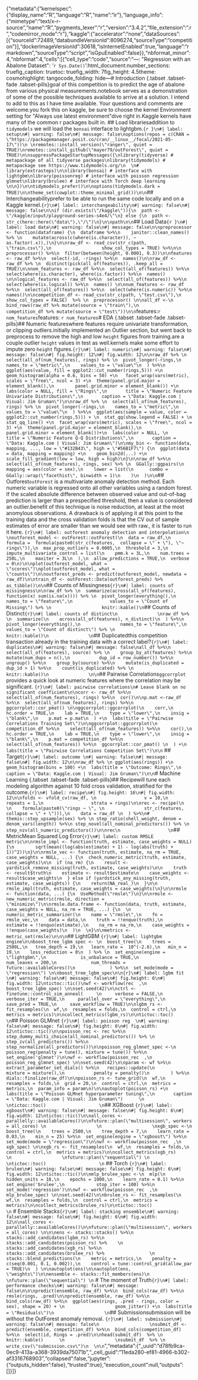 {"metadata":{"kernelspec":{"display_name":"R","language":"R","name":"ir"},"language_info":{"mimetype":"text/x-r-source","name":"R","pygments_lexer":"r","version":"3.4.2","file_extension":".r","codemirror_mode":"r"},"kaggle":{"accelerator":"none","dataSources":[{"sourceId":72489,"databundleVersionId":8096274,"sourceType":"competition"}],"dockerImageVersionId":30618,"isInternetEnabled":true,"language":"rmarkdown","sourceType":"script","isGpuEnabled":false}},"nbformat_minor":4,"nbformat":4,"cells":[{"cell_type":"code","source":"---\ntitle: \"Regression with an Abalone Dataset\"\ndate: '`r Sys.Date()`'\noutput:\n  html_document:\n    number_sections: true\n    fig_caption: true\n    toc: true\n    fig_width: 7\n    fig_height: 4.5\n    theme: cosmo\n    highlight: tango\n    code_folding: hide\n---\n  \n# Introduction  {.tabset .tabset-fade .tabset-pills}\n\nThe goal of this competition is to predict the age of abalone from various physical measurements.\n\nMy notebook serves as a demonstration of some of the possible techniques available to arrive at a solution.  I intend to add to this as I have time available. Your questions and comments are welcome.\n\nIf you fork this on kaggle, be sure to choose the kernel Environment setting for \"Always use latest environment\"\n\nLets dive right in.\n\nThe Kaggle kernels have many of the common r packages built in.  \n\n## Load libraries\n\nIn addition to `tidymodels` we will load the `bonsai` interface to lightgbm.\n\n```{r }\n#| label: setup\n#| warning: false\n#| message: false\noptions(repos = c(CRAN = \"https://packagemanager.posit.co/cran/__linux__/focal/2021-05-17\"))\n \nremotes::install_version(\"ranger\", quiet = TRUE)\nremotes::install_github(\"mayer79/outForest\", quiet = TRUE)\n\nsuppressPackageStartupMessages({\nlibrary(tidyverse) # metapackage of all tidyverse packages\nlibrary(tidymodels) # metapackage see https://www.tidymodels.org/\n  \n# library(extrasteps)\n\nlibrary(bonsai) # interface with lightgbm\nlibrary(poissonreg) # interface with poisson regression glmnet\nlibrary(brulee) # interface with Torch deep learning    \n\n})\n\ntidymodels_prefer()\n\noptions(tidymodels.dark = TRUE)\n\ntheme_set(cowplot::theme_minimal_grid())\n\n```\n\n\n## Interchangeability\n\nI prefer to be able to run the same code locally and on a Kaggle kernel.\n\n```{r}\n#| label: interchangeability\n#| warning: false\n#| message: false\n\nif (dir.exists(\"/kaggle\")){\n  path <- \"/kaggle/input/playground-series-s4e4/\"\n} else {\n  path <- str_c(here::here(\"data\"),\"/\")\n}\n\npath\n\n```\n\n## Load Data\n\n```{r }\n#| label: load data\n#| warning: false\n#| message: false\n\npreprocessor <- function(dataframe) {\n  dataframe %>%\n    janitor::clean_names() %>% \n    mutate(across(c(where(is.character)), ~ as.factor(.x)),)\n}\n\nraw_df <- read_csv(str_c(path, \"train.csv\"),\n                   show_col_types = TRUE) %>%\n\n  preprocessor() %>%\n  filter(between(height, 0.0001, 0.3))\n\nfeatures <- raw_df %>%\n  select(-id, -rings) %>%\n  names()\n\nraw_df <- raw_df %>% \n  distinct(pick(all_of(features)), .keep_all = TRUE)\n\nnom_features <- raw_df %>%\n  select(all_of(features)) %>%\n  select(where(is.character), where(is.factor)) %>%\n  names() \n\nlogical_features <- raw_df %>%\n  select(all_of(features)) %>%\n  select(where(is.logical)) %>%\n  names() \n\nnum_features <- raw_df %>%\n  select(all_of(features)) %>%\n  select(where(is.numeric)) %>%\n  names()\n\ncompetition_df <- read_csv(str_c(path, \"test.csv\"),\n                   show_col_types = FALSE)  %>% \n  preprocessor() \n\nall_df <-\n    bind_rows(raw_df %>% mutate(source = \"train\"),\n            competition_df %>% mutate(source = \"test\"))\n\n```\n\nNominal features:\n\n`r nom_features`\n\nNumeric features: \n\n`r num_features`\n\n\n# EDA {.tabset .tabset-fade .tabset-pills}\n\n## Numeric features\n\nConsider where features require univariate transformation, or clipping outliers.\n\nI initially implemented an Outlier section, but went back to preprocess to remove the high and low `height` figures from training.\n\nThere are a couple outlier `height` values in test as well.\n\nOther kernels make some effort to impute zero `height` figures.\n\n\n```{r}\n#| label: numeric\n#| warning: false\n#| message: false\n#| fig.height: 12\n#| fig.width: 12\n\nraw_df %>% \n  select(all_of(num_features), rings) %>% \n  pivot_longer(-rings,\n    names_to = \"metric\",\n    values_to = \"value\"\n  ) %>%\n  ggplot(aes(value, fill = ggplot2::cut_number(rings,5))) +\n  geom_histogram(alpha = 0.6, bins = 50) +\n   facet_wrap(vars(metric), scales = \"free\", ncol = 3) +\n  theme(panel.grid.major = element_blank(),\n        panel.grid.minor = element_blank()) +\n  labs(color = NULL, fill = \"Rings\",\n       title = \"Numeric Feature Univariate Distributions\",\n       caption = \"Data: Kaggle.com | Visual: Jim Gruman\")\n\nraw_df %>% \n  select(all_of(num_features), rings) %>% \n  pivot_longer(-rings,\n    names_to = \"metric\",\n    values_to = \"value\"\n  ) %>%\n  ggplot(aes(sample = value, color = ggplot2::cut_number(rings,5))) + \n  stat_qq(show.legend = FALSE) + \n  stat_qq_line() +\n  facet_wrap(vars(metric), scales = \"free\", ncol = 3) +\n  theme(panel.grid.major = element_blank(),\n        panel.grid.minor = element_blank())+\n  labs(color = NULL, \n       title = \"Numeric Feature Q-Q Distributions\",\n       caption = \"Data: Kaggle.com | Visual: Jim Gruman\")\n\nmy_bin <- function(data, mapping, ..., low = \"#132B43\", high = \"#56B1F7\") {\n  ggplot(data = data, mapping = mapping) +\n    geom_bin2d(...) +\n    scale_fill_gradient(low = low, high = high)\n}\n\nraw_df %>%\n  select(all_of(num_features), rings, sex) %>% \n  GGally::ggpairs(\n    mapping = aes(color = sex),\n    lower = list(\n      combo = GGally::wrap(\"facethist\", binwidth = 1)\n    )\n  )\n\n```\n\n## Outforest\n\n`outForest` is a multivariate anomaly detection method. Each numeric variable is regressed onto all other variables using a random forest. If the scaled absolute difference between observed value and out-of-bag prediction is larger than a prespecified threshold, then a value is considered an outlier.\n\nA benefit of this technique is noise reduction, at least at the most anomylous observations.  A drawback is of applying it at this point to the training data and the cross validation folds is that the CV out of sample estimates of error are smaller than we would see with raw.\n                   \nComputationally, it is faster to run it here.                   \n\n```{r}\n#| label: outforest anomaly detection and interpolation\n                   \noutforest_model <- outForest::outForest(\n  data = raw_df,\n  formula =  formula(paste0(str_c(features,  collapse = \" + \"), \"~ rings\")),\n  max_prop_outliers = 0.0005,\n  threshold = 3,\n  impute_multivariate_control = list(\n    pmm.k = 3L,\n    num.trees = 250L,\n    maxiter = 3L\n  ),\n  allow_predictions = TRUE,\n  verbose = 0\n)\n\nplot(outforest_model, what = \"scores\")\nplot(outforest_model, what = \"counts\")\n\noutforest_preds <- predict(outforest_model, newdata = raw_df)\n\ntrain_df <- outForest::Data(outforest_preds) %>% as_tibble()\n\n```\n\n\n## Counts of Missingness\n                  \n```{r}\n#| label: counts of missingness\n\nraw_df %>% \n  summarize(across(all_of(features), function(x) sum(is.na(x)))) %>% \n  pivot_longer(everything(),\n              names_to = \"feature\",\n              values_to = \"Count of Missing\") %>% \n                   knitr::kable()\n```\n\n## Counts of Distinct\n               \n```{r}\n#| label: counts of distinct\n               \nraw_df %>% \n  summarize(\n    across(all_of(features), n_distinct)\n  ) %>%\n  pivot_longer(everything(),\n               names_to = \"feature\",\n               values_to = \"Count of distinct\") %>% \n                   knitr::kable()\n               \n```\n\n## Duplicated\n\nIs this competition transaction already in the training data with a correct label?\n\n```{r}\n#| label: duplicates\n#| warning: false\n#| message: false\nall_df %>%\n    select(all_of(features), source) %>% \n    group_by_at(features) %>%\n    mutate(num_dups = n(),\n           dup_id = row_number()) %>%\n    ungroup() %>%\n    group_by(source) %>%\n    mutate(is_duplicated = dup_id > 1) %>%\n    count(is_duplicated) %>% \n                   knitr::kable()\n               \n\n```\n                   \n## Pairwise Correlations\n                   \n`ggcorrplot` provides a quick look at numeric features where the correlation may be significant. \n                         \n\n```{r}\n#| label: pairwise correlations\n# Leave blank on no significant coefficient\n\ncorr <- raw_df %>%\n  select(all_of(num_features), rings) %>%\n  cor()\n\np.mat <-raw_df %>%\n  select(all_of(num_features), rings) %>%\n  ggcorrplot::cor_pmat() \n\nggcorrplot::ggcorrplot(\n    corr,\n    hc.order = TRUE,\n    lab = TRUE,\n    type = \"lower\",\n    insig = \"blank\",\n    p.mat = p.mat\n  ) +\n  labs(title = \"Pairwise Correlations Training Set\")\n\nggcorrplot::ggcorrplot(\n   competition_df %>%\n    select(all_of(num_features)) %>%\n    cor(),\n    hc.order = TRUE,\n    lab = TRUE,\n    type = \"lower\",\n    insig = \"blank\",\n    p.mat = competition_df %>%\n  select(all_of(num_features)) %>%\n  ggcorrplot::cor_pmat() \n  ) +\n  labs(title = \"Pairwise Correlations Competition Set\")\n\n```      \n\n\n## Target\n\n```{r}\n#| label: outcome \n#| warning: false\n#| message: false\n#| fig.width: 12\n\nraw_df %>% \n ggplot(aes(rings)) +\n  geom_histogram(bins = 100) +\n  labs(title = \"Outcome: Rings\",\n       caption = \"Data: Kaggle.com | Visual: Jim Gruman\")\n\n```\n                              \n           \n                \n# Machine Learning {.tabset .tabset-fade .tabset-pills}\n\n## Recipe\n                   \nWe will tune each modeling algorithm against 10 fold cross validation, stratified for the outcome.\n                 \n\n```{r}\n#| label: recipe\n#| fig.height: 16\n#| fig.width: 12\n\nfolds <- vfold_cv(raw_df, \n                  v = 10,\n                  repeats = 1,\n                  strata = rings)\n\nrec <- recipe(\n    \n    formula(paste0(\"rings ~ \", \n               str_c(features,  collapse = \" + \"))),\n    data = raw_df \n  ) %>%\n# themis::step_upsample(sex) %>% \n step_ratio(shell_weight, denom = denom_vars(length)) %>%\n step_novel(all_nominal_predictors()) %>% \n step_nzv(all_numeric_predictors())\n\nrec\n                  \n```\n\n## Metric\n\nRoot Mean Squared Log Error\n\n\n```{r}\n#| label: custom RMSLE metric\n\nrmsle_impl <- function(truth, estimate, case_weights = NULL) {\n        sqrt(mean((log(abs(estimate) + 1) - log(abs(truth) + 1))^2))\n}\n\nrmsle_vec <- function(truth, estimate, na_rm = TRUE, case_weights = NULL, ...) {\n  check_numeric_metric(truth, estimate, case_weights)\n\n  if (na_rm) {\n    result <- yardstick_remove_missing(truth, estimate, case_weights)\n\n    truth <- result$truth\n    estimate <- result$estimate\n    case_weights <- result$case_weights\n  } else if (yardstick_any_missing(truth, estimate, case_weights)) {\n    return(NA_real_)\n  }\n\n  rmsle_impl(truth, estimate, case_weights = case_weights)\n}\n\nrmsle <- function(data, ...) {\n  UseMethod(\"rmsle\")\n}\n\nrmsle <- new_numeric_metric(rmsle, direction = \"minimize\")\n\nrmsle.data.frame <- function(data, truth, estimate, case_weights = NULL, na_rm = TRUE, ...) {\n  \n  numeric_metric_summarizer(\n    name = \"rmsle\",\n    fn = rmsle_vec,\n    data = data,\n    truth = !!enquo(truth),\n    estimate = !!enquo(estimate),\n    na_rm = na_rm,\n    case_weights = !!enquo(case_weights)\n  )\n  \n}\n\nmetrics <- metric_set(rmsle)\n\n\n```\n\n## LightGBM \n\n```{r}\n#| label: lightgbm engine\n\nboost_tree_lgbm_spec <- \n  boost_tree(\n    trees = 2500L,\n   tree_depth = 19,\n   learn_rate =  10^(-2.6),\n   min_n = 19,\n    loss_reduction = 0\n  ) %>% \n  set_engine(engine = \"lightgbm\",\n             is_unbalance = TRUE,\n             num_leaves = 200,\n             num_threads = future::availableCores()\n             ) %>%\n  set_mode(mode = \"regression\") \n\nboost_tree_lgbm_spec\n\n```\n\n                                                                     \n\n```{r}\n#| label: lgbm fit \n#| warning: false\n#| message: false\n#| fig.height: 6\n#| fig.width: 12\ntictoc::tic()\nwf <- workflow(rec  ,\n               boost_tree_lgbm_spec) \n\nset.seed(42)\n\nctrl <- finetune::control_sim_anneal(     \n     verbose = FALSE,\n     verbose_iter = TRUE,\n     parallel_over = \"everything\",\n     save_pred = TRUE,\n     save_workflow = TRUE)\n\nlgbm_rs <- fit_resamples(\n  wf,\n  resamples = folds,\n  control = ctrl,\n  metrics = metrics)\n\ncollect_metrics(lgbm_rs)\n\ntictoc::toc()                    \n```\n                   \n## Poisson GLMnet                   \n\n```{r}\n#| label: poisson reg  \n#| warning: false\n#| message: false\n#| fig.height: 6\n#| fig.width: 12\ntictoc::tic()\n\npoisson_rec <- rec %>%\n  step_dummy_multi_choice(all_nominal_predictors()) %>% \n  step_zv(all_predictors()) %>%\n  step_normalize(all_predictors())\n\npoisson_reg_glmnet_spec <-\n  poisson_reg(penalty = tune(), mixture = tune()) %>%\n  set_engine('glmnet')\n\nwf <- workflow(poisson_rec  ,\n               poisson_reg_glmnet_spec) \n\nset.seed(42)\n\nparam <- wf %>%\n   extract_parameter_set_dials() %>%\n   recipes::update(\n           mixture = mixture(),\n           penalty = penalty()\n        ) %>%\n   dials::finalize(raw_df)\n\npoisson_rs <- tune_grid(\n  wf,\n  resamples = folds,\n  grid = 20,\n  control = ctrl,\n  metrics = metrics,\n  param_info = param\n)\n\nautoplot(poisson_rs) +\n  labs(title = \"Poisson GLMnet hyperparameter tuning\",\n       caption = \"Data: Kaggle.com | Visual: Jim Gruman\")      \n                                  \ntictoc::toc()                    \n```\n                   \n## XGBoost                \n\n```{r}\n#| label: xgboost\n#| warning: false\n#| message: false\n#| fig.height: 6\n#| fig.width: 12\ntictoc::tic()\n\nall_cores <- parallelly::availableCores()\n\nfuture::plan(\"multisession\", workers = all_cores) \n                   \n                   \nxgb_spec <-\n  boost_tree(\n    trees = 2500,\n    tree_depth = 7,\n    learn_rate = 0.03,\n    min_n = 25) %>%\n  set_engine(engine = \"xgboost\") %>%\n  set_mode(mode = \"regression\")\n\nwf <- workflow(poisson_rec  ,\n               xgb_spec) \n\nxgb_rs <- fit_resamples(\n  wf,\n  resamples = folds,\n  control = ctrl,\n  metrics = metrics)\n\ncollect_metrics(xgb_rs)                   \n                   \nfuture::plan(\"sequential\") \n                   \ntictoc::toc()                    \n```      \n                   \n## Torch                   \n\n```{r}\n#| label: brulee\n#| warning: false\n#| message: false\n#| fig.height: 6\n#| fig.width: 12\ntictoc::tic()\n\nmlp_brulee_spec <-\n  mlp(\n    hidden_units = 18,\n    epochs = 1000,\n    learn_rate = 0.1) %>%\n  set_engine('brulee',\n            stop_iter = 100) %>%\n  set_mode('regression')\n\nwf <- workflow(poisson_rec  ,\n               mlp_brulee_spec) \n\nset.seed(42)\n\nbrulee_rs <- fit_resamples(\n  wf,\n  resamples = folds,\n  control = ctrl,\n  metrics = metrics)\n\ncollect_metrics(brulee_rs)\n\ntictoc::toc()                    \n```                   \n                   \n\n# Ensemble Stacks\n\n```{r}\n#| label: stacking ensemble\n#| warning: false\n#| message: false\n#| fig.height: 6\n#| fig.width: 12\n\nall_cores <- parallelly::availableCores()\n\nfuture::plan(\"multisession\", workers = all_cores) \n\n\nens <- stacks::stacks() %>%\n  stacks::add_candidates(lgbm_rs) %>%\n  stacks::add_candidates(poisson_rs) %>%    \n  stacks::add_candidates(xgb_rs) %>%\n  stacks::add_candidates(brulee_rs) %>%                 \n  stacks::blend_predictions(\n    metric = metrics,\n    penalty = c(seq(0.001, 0.1, 0.002)),\n    control = tune::control_grid(allow_par = TRUE)\n  ) \n\nautoplot(ens)\n\nautoplot(ens, \"weights\")\n\nensemble <- stacks::fit_members(ens)\n                   \nfuture::plan(\"sequential\") \n```    \n                   \n \n                   \n# The moment of Truth\n\n```{r}\n#| label: performance checks\n#| warning: false\n#| message: false\n\n\npredict(ensemble, raw_df) %>%\n  bind_cols(raw_df) %>%\n  rmsle(rings, .pred)\n\npredict(ensemble, raw_df) %>%\n  bind_cols(raw_df) %>%\n  ggplot(aes(rings, .pred - rings, color = sex), shape = 20) + \n                   geom_jitter() +\n  labs(title = \"Residuals\")\n                   \n```\n                   \n## Submission\n                   \nThis submission will be without the OutForest anomaly removal.                    \n                   \n```{r}\n#| label: submission\n#| warning: false\n#| message: false\n                   \nsubmit_df <- predict(ensemble, competition_df) %>%\n  bind_cols(competition_df) %>%\n  select(id, Rings = .pred)\n\nhead(submit_df)  %>% \n     knitr::kable()      \n                   \nsubmit_df  %>% \n  write_csv(\"submission.csv\")\n  \n\n```","metadata":{"_uuid":"d78fb9ca-0ec9-413a-a368-3939da75071b","_cell_guid":"11eda280-ef81-4966-b302-af3316768903","collapsed":false,"jupyter":{"outputs_hidden":false},"trusted":true},"execution_count":null,"outputs":[]}]}